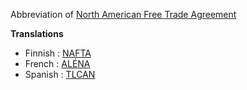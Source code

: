 Abbreviation of [[North American Free Trade Agreement]]

'''Translations'''

* Finnish : [[NAFTA]]
* French : [[ALÉNA]]
* Spanish : [[TLCAN]]
